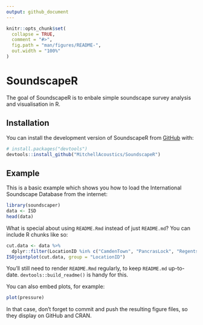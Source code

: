 ```yaml
---
output: github_document
---
```


<!-- README.md is generated from README.Rmd. Please edit that file -->

```r
knitr::opts_chunk$set(
  collapse = TRUE,
  comment = "#>",
  fig.path = "man/figures/README-",
  out.width = "100%"
)
```

# SoundscapeR

<!-- badges: start -->
<!-- badges: end -->

The goal of SoundscapeR is to enbale simple soundscape survey analysis and visualisation in R.

## Installation

You can install the development version of SoundscapeR from [GitHub](https://github.com/) with:

``` r
# install.packages("devtools")
devtools::install_github("MitchellAcoustics/SoundscapeR")
```

## Example

This is a basic example which shows you how to load the International Soundscape Database from the internet:

```r
library(soundscaper)
data <- ISD
head(data)
```

What is special about using `README.Rmd` instead of just `README.md`? You can include R chunks like so:

```r
cut.data <- data %>%
  dplyr::filter(LocationID %in% c("CamdenTown", "PancrasLock", "RegentsParkJapan"))
ISOjointplot(cut.data, group = "LocationID")
```

You'll still need to render `README.Rmd` regularly, to keep `README.md` up-to-date. `devtools::build_readme()` is handy for this.

You can also embed plots, for example:

```r
plot(pressure)
```

In that case, don't forget to commit and push the resulting figure files, so they display on GitHub and CRAN.
